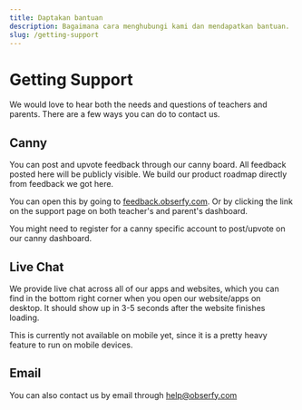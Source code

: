 ```yaml
---
title: Daptakan bantuan
description: Bagaimana cara menghubungi kami dan mendapatkan bantuan.
slug: /getting-support
---
```


# Getting Support

We would love to hear both the needs and questions of teachers and parents. There are a few ways you can do to contact us.

## Canny

You can post and upvote feedback through our canny board. All feedback posted here will be publicly visible. We build our
product roadmap directly from feedback we got here.

You can open this by going to [feedback.obserfy.com](https://feedback.obserfy.com). Or by clicking the link on the support
page on both teacher's and parent's dashboard.

You might need to register for a canny specific account to post/upvote on our canny dashboard.

## Live Chat

We provide live chat across all of our apps and websites, which you can find in the bottom right corner when you open
our website/apps on desktop. It should show up in 3-5 seconds after the website finishes loading.

This is currently not available on mobile yet, since it is a pretty heavy feature to run on mobile devices.

## Email

You can also contact us by email through help@obserfy.com
